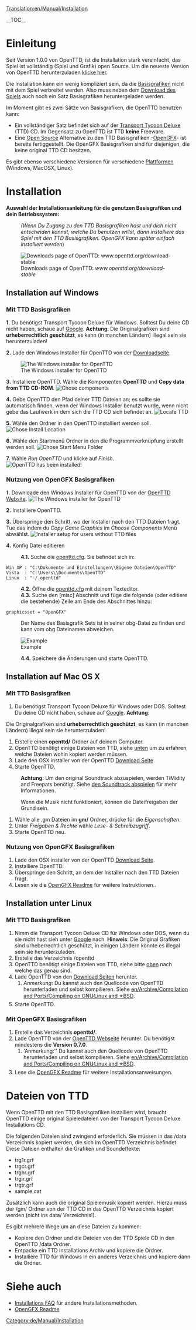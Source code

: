 [[Translation:en/Manual/Installation]]
{{de/Übersetzung|en/Manual/Installation|85}}
{{de/Manual/Inhaltsverzeichnis}}

__TOC__
=Einleitung=
Seit Version 1.0.0 von OpenTTD, ist die Installation stark vereinfacht, das Spiel ist vollständig (Spiel und Grafik) open Source. Um die neueste Version von OpenTTD herunterzuladen [http://www.openttd.org/download-stable klicke hier].

Die Installation kann ein wenig kompliziert sein, da die [[de/Basisgrafiken|Basisgrafiken]] nicht mit dem Spiel verbreitet werden. Also muss neben dem [http://www.openttd.org/ Download des Spiels] auch noch ein Satz Basisgrafiken heruntergeladen werden.

Im Moment gibt es zwei Sätze von Basisgrafiken, die OpenTTD benutzen kann:
* Ein vollständiger Satz befindet sich auf der [http://de.wikipedia.org/wiki/Transport_Tycoon Transport Tycoon Deluxe] (TTD) CD. Im Gegensatz zu OpenTTD ist TTD '''keine''' Freeware.
* Eine [http://de.wikipedia.org/wiki/Open_source Open Source] Alternative zu den TTD Basisgrafiken -[[de/OpenGFX|OpenGFX]]- ist bereits fertiggestellt. Die OpenGFX Basisgrafiken sind für diejenigen, die keine original TTD CD besitzen.

Es gibt ebenso verschiedene Versionen für verschiedene [[de/Betriebssysteme|Plattformen]] (Windows, MacOSX, Linux).

= Installation=
'''Auswahl der Installationsanleitung für die genutzen Basisgrafiken und dein Betriebssystem:'''
:<p style="font-size: 90%">''(Wenn Du Zugang zu den TTD Basisgrafiken hast und dich nicht entscheiden kannst, welche Du benutzen willst, dann installiere das Spiel mit den TTD Basisgrafiken. OpenGFX kann später einfach installiert werden'')</p>

[[File:en/Manual/Installation 1a.png|frame|center|Downloads page of OpenTTD: ''www.openttd.org/download-stable'']]

== Installation auf Windows ==
===Mit TTD Basisgrafiken===
'''1.''' Du benötigst Transport Tycoon Deluxe für Windows. Solltest Du deine CD nicht haben, schaue auf [http://www.google.com/search?q=transport+tycoon+deluxe Google]. '''Achtung''':
Die Originalgrafiken sind '''urheberrechtlich geschützt''', es kann (in manchen Ländern) illegal sein sie herunterzuladen!

'''2.''' Lade den Windows Installer für OpenTTD von der [http://www.openttd.org/download-stable Downloadseite].

[[File:en/Manual/Installation 1b.png|frame|center|The Windows installer for OpenTTD]]

'''3.''' Installiere OpenTTD. Wähle die Komponenten '''OpenTTD''' und '''Copy data from TTD CD-ROM'''.
[[File:en/Manual/Installation 2.png|frame|center|Chose components]]

'''4.''' Gebe OpenTTD den Pfad deiner TTD Dateien an; es sollte sie automatisch finden, wenn der Windows Installer benutzt wurde, wenn nicht gebe das Laufwerk in dem sich die TTD CD sich befindet an. 
[[File:en/Manual/Installation 3.png|frame|center|Locate TTD]]

'''5.''' Wähle den Ordner in den OpenTTD installiert werden soll.
[[File:en/Manual/Installation 4.png|frame|center|Chose Install Location]]

'''6.''' Wähle den Startmenü Ordner in den die Programmverknüpfung erstellt werden soll.
[[File:en/Manual/Installation 5.png|frame|center|Chose Start Menu Folder]]

'''7.''' Wähle ''Run OpenTTD'' und klicke auf ''Finish''.
[[File:en/Manual/Installation 6.png|frame|center|OpenTTD has been installed!]]

===Nutzung von OpenGFX Basisgrafiken===
'''1.''' Downloade den Windows Installer  für OpenTTD von der [http://www.openttd.org/ OpenTTD Website].
[[File:en/Manual/Installation 1b.png|frame|center|The Windows installer for OpenTTD]]

'''2.''' Installiere OpenTTD.

'''3.''' Überspringe den Schritt, wo der Installer nach den TTD Dateien fragt. Tue das indem du ''Copy Game Graphics'' im ''Choose Components'' Menü abwählst.
[[File:en/Manual/Installation 2 gfx.png|frame|center|Installer setup for users without TTD files]]

'''4.''' Konfig Datei editieren
:'''4.1.''' Suche die [[de/Openttd.cfg|openttd.cfg]]. Sie befindet sich in:
 Win XP : "C:\Dokumente und Einstellungen\<username>\Eigene Dateien\OpenTTD"
 Vista  : "C:\Users\<username>\Documents\OpenTTD"
 Linux  : "~/.openttd"
:'''4.2.''' Öffne die [[de/Openttd.cfg|openttd.cfg]] mit deinem Texteditor.
:'''4.3.''' Suche den [misc] Abschnitt und füge die folgende (oder editiere die bestehende) Zeile am Ende des Abschnittes hinzu:
 graphicsset = "OpenGFX"
: Der Name des Basisgrafik Sets ist in seiner obg-Datei zu finden und kann vom obg Dateinamen abweichen.
[[File:en/Manual/Installation 9 grx manual configuration cfg.png|frame|center|Example]]
:'''4.4.''' Speichere die Änderungen und starte OpenTTD.


== Installation auf Mac OS X ==
{{en/Achtung| 1=Es gibt keine offiziellen Binärdatein für Mac OS X für die 1.0.x Versionen. Wie auch immer, die Unterstützung wird für die 1.1.x Versionen wieder fortgesetzt, bitte Lade die neueste '''offizielle''' Binärversion (momentan 1.1.2).}}

===Mit TTD Basisgrafiken===
#Du benötigst Transport Tycoon Deluxe für Windows oder DOS. Solltest Du deine CD nicht haben, schaue auf [http://www.google.com/search?q=transport+tycoon+deluxe Google]. '''Achtung''':
Die Originalgrafiken sind '''urheberrechtlich geschützt''', es kann (in manchen Ländern) illegal sein sie herunterzuladen!
#Erstelle einen '''openttd/''' Ordner auf deinem Computer.
#OpenTTD benötigt einige Dateien von TTD, siehe [[#dateien-von-ttd|unten]] um zu erfahren, welche Dateien wohin kopiert werden müssen.
#Lade den OSX installer von der OpenTTD [http://www.openttd.org/download-stable Download Seite].
#Starte OpenTTD.


:'''Achtung:''' Um den original Soundtrack abzuspielen, werden TiMidity and Freepats benötigt. Siehe [[de/Compilieren auf Linux#den-soundtrack-abspielen|den Soundtrack abspielen]] für mehr Informationen. 


:Wenn die Musik nicht funktioniert, können die Dateifreigaben der Grund sein.
#Wähle alle .gm Dateien im '''gm/''' Ordner, drücke {{en/Keypress|Strg|I}} für die ''Eigenschaften''.
#Unter ''Freigaben & Rechte'' wähle ''Lese- & Schreibzugriff''.
#Starte OpenTTD neu.


===Nutzung von OpenGFX Basisgrafiken===
#Lade den OSX installer von der OpenTTD [http://www.openttd.org/download-stable Download Seite].
# Installiere OpenTTD.
# Überspringe den Schritt, an dem der Installer nach den TTD Dateien fragt.
# Lesen sie die [[de/Archive/Community/OpenGFX Readme#manuelle-installation-von-opengfx|OpenGFX Readme]] für weitere Instruktionen..

== Installation unter Linux ==
{{en/Outdated|The page doesnt include OpenTTD 1.0.0 automatic installation and a bit rough, see [http://vcs.openttd.org/svn/browser/trunk/readme.txt installation readme] for reference.<br>Also note almost duplicate page at [[en/Archive/Manual/Installation FAQ]]}}

===Mit TTD Basisgrafiken===
#Nimm die Transport Tycoon Deluxe CD für Windows oder DOS, wenn du sie nicht hast sieh unter [http://www.google.com/search?q=transport+tycoon+deluxe Google] nach. '''Hinweis''': Die Original Grafiken sind urheberrechtlich geschützt, in einigen Ländern könnte es illegal sein sie herunterzuladen.
#Erstelle das Verzeichnis /openttd
#OpenTTD benötigt einige Dateien von TTD, siehe bitte [[#dateien-von-ttd|oben]] nach welche das genau sind.
#Lade OpenTTD von den [http://www.openttd.org/download-stable Download Seiten] herunter.
##''Anmerkung'': Du kannst auch den Quellcode von OpenTTD herunterladen und selbst kompilieren. Siehe [[en/Archive/Compilation and Ports/Compiling on GNU∕Linux and 🟉BSD]].
#Starte OpenTTD.

===Mit OpenGFX Basisgrafiken===
# Erstelle das Verzeichnis '''openttd/'''.
# Lade OpenTTD von der [http://www.openttd.org/ OpenTTD Webseite] herunter. Du benötigst mindestens die '''Version 0.7.0'''.
## 'Anmerkung:'' Du kannst auch den Quellcode von OpenTTD herunterladen und selbst kompilieren. Siehe [[en/Archive/Compilation and Ports/Compiling on GNU∕Linux and 🟉BSD]].
# Lese die [[en/Archive/Community/OpenGFX Readme#manually-installing-opengfx|OpenGFX Readme]] für weitere Installationsanweisungen.

=Dateien von TTD=
Wenn OpenTTD mit den TTD Basisgrafiken installiert wird, braucht OpenTTD einige original Spieledateien von der Transport Tycoon Deluxe Installations CD.

Die folgenden Dateien sind zwingend erforderlich. Sie müssen in das /data Verzeichnis kopiert werden, die sich im OpenTTD Verzeichnis befindet. Diese Dateien enthalten die Grafiken und Soundeffekte:
* trg1r.grf
* trgcr.grf
* trghr.grf
* trgir.grf
* trgtr.grf
* sample.cat


Zusätzlich kann auch die original Spielemusik kopiert werden. Hierzu muss der /gm/ Ordner von der TTD CD in das OpenTTD Verzeichnis kopiert werden (nicht ins data/ Verzeichnis!).


Es gibt mehrere Wege um an diese Dateien zu kommen:
* Kopiere den Ordner und die Dateien von der TTD Spiele CD in den OpenTTD /data Ordner.
* Entpacke ein TTD Installations Archiv und kopiere die Ordner.
* Installiere TTD für Windows in ein anderes Verzeichnis und kopiere dann die Ordner.

= Siehe auch=
* [[de/Installations FAQ|Installations FAQ]] für andere Installationsmethoden.
* [[de/Archive/Community/OpenGFX Readme|OpenGFX Readme]]

[[Category:de/Manual/Installation]]